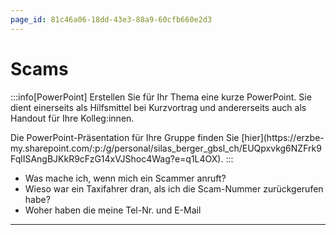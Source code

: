 ```yaml
---
page_id: 81c46a06-18dd-43e3-88a9-60cfb660e2d3
---
```



# Scams
:::info[PowerPoint]
Erstellen Sie für Ihr Thema eine kurze PowerPoint. Sie dient einerseits als Hilfsmittel bei Kurzvortrag und andererseits auch als Handout für Ihre Kolleg:innen.

<Restricted id='d94a7bf5-fbbe-41e0-90d8-5fd5a340f55f'>
  Die PowerPoint-Präsentation für Ihre Gruppe finden Sie [hier](https://erzbe-my.sharepoint.com/:p:/g/personal/silas_berger_gbsl_ch/EUQpxvkg6NZFrk9FqlISAngBJKkR9cFzG14xVJShoc4Wag?e=q1L4OX).
</Restricted>
:::

- Was mache ich, wenn mich ein Scammer anruft?
- Wieso war ein Taxifahrer dran, als ich die Scam-Nummer zurückgerufen habe?
- Woher haben die meine Tel-Nr. und E-Mail

---